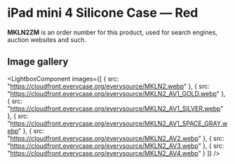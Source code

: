 
# iPad mini 4 Silicone Case — Red

<Callout type='info' emoji='👉🏻'>**MKLN2ZM** is an order number for this product, used for search engines, auction websites and such.</Callout>

## Image gallery

<LightboxComponent
    images={[
      {
        src: "https://cloudfront.everycase.org/everysource/MKLN2.webp"
      },
      {
        src: "https://cloudfront.everycase.org/everysource/MKLN2_AV1_GOLD.webp"
      },
      {
        src: "https://cloudfront.everycase.org/everysource/MKLN2_AV1_SILVER.webp"
      },
      {
        src: "https://cloudfront.everycase.org/everysource/MKLN2_AV1_SPACE_GRAY.webp"
      },
      {
        src: "https://cloudfront.everycase.org/everysource/MKLN2_AV2.webp"
      },
      {
        src: "https://cloudfront.everycase.org/everysource/MKLN2_AV3.webp"
      },
      {
        src: "https://cloudfront.everycase.org/everysource/MKLN2_AV4.webp"
      }
    ]}
  />
